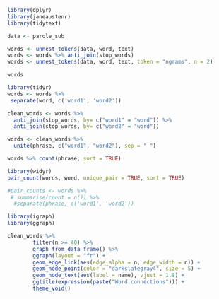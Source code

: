 
```r
library(dplyr)
library(janeaustenr)
library(tidytext)

data <- parole_sub

words <- unnest_tokens(data, word, text)
words <- words %>% anti_join(stop_words)
words <- unnest_tokens(data, word, text, token = "ngrams", n = 2)

words
```


```r
library(tidyr)
words <- words %>%
 separate(word, c('word1', 'word2'))
```

```r
clean_words <- words %>%
  anti_join(stop_words, by= c("word1" = "word")) %>%
  anti_join(stop_words, by= c("word2" = "word")) 
```

```r
words <- clean_words %>%
  unite(phrase, c("word1", "word2"), sep = " ")
```

```r

words %>% count(phrase, sort = TRUE)
```


```r
library(widyr)
pair_count(words, word, unique_pair = TRUE, sort = TRUE)

#pair_counts <- words %>%
 # summarise(count = n()) %>%
  #separate(phrase, c('word1', 'word2'))
```

```r
library(igraph)
library(ggraph)

clean_words %>%
        filter(n >= 40) %>%
        graph_from_data_frame() %>%
        ggraph(layout = "fr") +
        geom_edge_link(aes(edge_alpha = n, edge_width = n)) +
        geom_node_point(color = "darkslategray4", size = 5) +
        geom_node_text(aes(label = name), vjust = 1.8) +
        ggtitle(expression(paste("Word connections"))) +
        theme_void()
```






